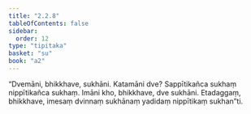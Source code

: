 ```yaml
---
title: "2.2.8"
tableOfContents: false
sidebar:
  order: 12
type: "tipitaka"
basket: "su"
book: "a2"
---
```



<DynamicBreadcrumb />

<Division number="72" book="a2" bookNo="15" page="79">

<Paragraph number="152" book="a2">
“Dvemāni, bhikkhave, sukhāni. Katamāni dve? Sappītikañca sukhaṃ nippītikañca sukhaṃ. Imāni kho, bhikkhave, dve sukhāni. Etadaggaṃ, bhikkhave, imesaṃ dvinnaṃ sukhānaṃ yadidaṃ nippītikaṃ sukhan”ti.
</Paragraph>
</Division>